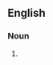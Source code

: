 {{also|Filmstars|film stars}}

==English==

===Noun===
{{head|en|noun plural form}}

# {{plural of|filmstar|lang=en}}